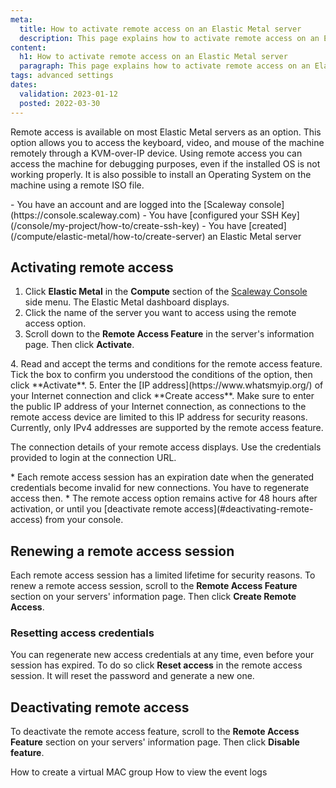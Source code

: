 ```yaml
---
meta:
  title: How to activate remote access on an Elastic Metal server
  description: This page explains how to activate remote access on an Elastic Metal server
content:
  h1: How to activate remote access on an Elastic Metal server
  paragraph: This page explains how to activate remote access on an Elastic Metal server
tags: advanced settings
dates:
  validation: 2023-01-12
  posted: 2022-03-30
---
```


Remote access is available on most Elastic Metal servers as an option. This option allows you to access the keyboard, video, and mouse of the machine remotely through a KVM-over-IP device. 
Using remote access you can access the machine for debugging purposes, even if the installed OS is not working properly. It is also possible to install an Operating System on the machine using a remote ISO file.

<Message type="requirement">
- You have an account and are logged into the [Scaleway console](https://console.scaleway.com)  
- You have [configured your SSH Key](/console/my-project/how-to/create-ssh-key)
- You have [created](/compute/elastic-metal/how-to/create-server) an Elastic Metal server
</Message>

## Activating remote access

1. Click **Elastic Metal** in the **Compute** section of the [Scaleway Console](https://console.scaleway.com) side menu. The Elastic Metal dashboard displays.
2. Click the name of the server you want to access using the remote access option.
   <Lightbox src="assets/scaleway-elastic-metal-list.webp" alt="" />
3. Scroll down to the **Remote Access Feature** in the server's information page. Then click **Activate**.
  <Lightbox src="scaleway-remote-access-feature.webp" alt="" />
4. Read and accept the terms and conditions for the remote access feature. Tick the box to confirm you understood the conditions of the option, then click **Activate**.
  <Lightbox src="scaleway-activate-remote-access.webp" alt="" />
5. Enter the [IP address](https://www.whatsmyip.org/) of your Internet connection and click **Create access**.
  <Lightbox src="scaleway-remote-access-ip.webp" alt="" />

  <Message type="note">
  Make sure to enter the public IP address of your Internet connection, as connections to the remote access device are limited to this IP address for security reasons. Currently, only IPv4 addresses are supported by the remote access feature. 

  </Message>

The connection details of your remote access displays. Use the credentials provided to login at the connection URL. 

<Lightbox src="scaleway-remote-access-connection.webp" alt="" />

<Message type="note">
* Each remote access session has an expiration date when the generated credentials become invalid for new connections. You have to regenerate access then. 
* The remote access option remains active for 48 hours after activation, or until you [deactivate remote access](#deactivating-remote-access) from your console.
</Message>

## Renewing a remote access session 

Each remote access session has a limited lifetime for security reasons. To renew a remote access session, scroll to the **Remote Access Feature** section on your servers' information page. Then click **Create Remote Access**.

  <Lightbox src="scaleway-remote-access-create-new.webp" alt="" />

### Resetting access credentials

You can regenerate new access credentials at any time, even before your session has expired. To do so click **Reset access** in the remote access session. It will reset the password and generate a new one.


## Deactivating remote access

To deactivate the remote access feature, scroll to the **Remote Access Feature** section on your servers' information page. Then click **Disable feature**.

  <Lightbox src="scaleway-disable-remote-access.webp" alt="" />



<Navigation title="See Also">
  <PreviousButton to="/compute/elastic-metal/how-to/create-virtual-mac-group/">How to create a virtual MAC group</PreviousButton>
  <NextButton to="/compute/elastic-metal/how-to/view-the-event-logs/">How to view the event logs</NextButton>
</Navigation>
